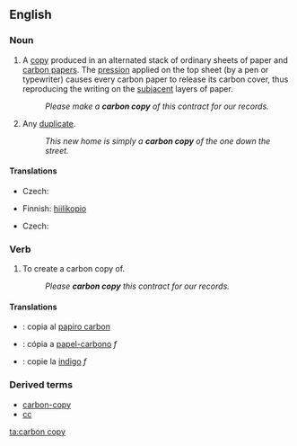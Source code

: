 {{wikipedia|carbon copying}}
==English==

===Noun===
{{en-noun|sg=[[carbon]] [[copy]]|carbon copies}}

# A [[copy]] produced in an alternated stack of ordinary sheets of paper and [[carbon paper]]s. The [[pression]] applied on the top sheet (by a pen or typewriter) causes every carbon paper to release its carbon cover, thus reproducing the writing on the [[subjacent]] layers of paper.
#: ''Please make a '''carbon copy''' of this contract for our records.''
# Any [[duplicate]].
#: ''This new home is simply a '''carbon copy''' of the one down the street.''

====Translations====
{{trans-top|a copy}}
* Czech: {{t-|cs|průklep|m}}
{{trans-mid}}
* Finnish: [[hiilikopio]]
{{trans-bottom}}

{{trans-top|duplicate}}
* Czech: {{t-|cs|kopie|f}}
{{trans-mid}}
{{trans-bottom}}

===Verb===
{{en-verb|inf=to [[carbon]] [[copy]]|carbon copies|carbon copying|carbon copied|carbon copied}}

# To create a carbon copy of.
#: ''Please '''carbon copy''' this contract for our records.''

====Translations====
{{trans-top|to create a carbon copy of}}
{{trans-mid}}
{{trans-bottom}}

{{checktrans}}
* {{ttbc|Interlingua}}: copia al [[papiro carbon]]
* {{ttbc|Portuguese}}: cópia a [[papel-carbono]] ''f''
* {{ttbc|Romanian}}: copie la [[indigo]] ''f''

===Derived terms===
* [[carbon-copy]]
* [[cc]]

[[ta:carbon copy]]